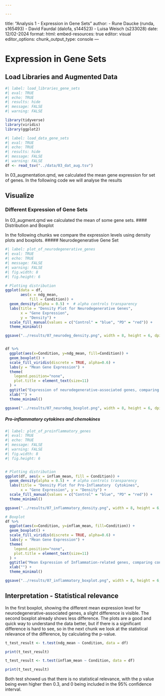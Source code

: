 ```yaml
---

---
```

title: "Analysis 1 - Expression in Gene Sets"
author: 
  - Rune Daucke (runda, s165493)
  - David Faurdal (dalofa, s144523)
  - Luisa Weisch (s233028)
date: 12/02-2024
format:
  html:
    embed-resources: true
editor: visual
editor_options: 
  chunk_output_type: console
---

# Expression in Gene Sets

## Load Libraries and Augmented Data

```r
#| label: load_libraries_gene_sets
#| eval: TRUE
#| echo: TRUE
#| results: hide
#| message: FALSE
#| warning: FALSE

library(tidyverse)
library(viridis)
library(ggplot2)
```

```r
#| label: load_data_gene_sets
#| eval: TRUE
#| echo: TRUE
#| results: hide
#| message: FALSE
#| warning: FALSE
df <- read_tsv("../data/03_dat_aug.tsv")

```

In 03_augmentation.qmd, we calculated the mean gene expression for set of genes. In the following code we will analyse the results

## Visualize

### Different Expression of Gene Sets

In 03_augment.qmd we calculated the mean of some gene sets. \#### Distribution and Boxplot

In the following chunks we compare the expression levels using density plots and boxplots. \##### Neurodegenerative Gene Set

```r
#| label: plot_of_neurodegenerative_genes
#| eval: TRUE
#| echo: TRUE
#| message: FALSE
#| warning: FALSE
#| fig.width: 8
#| fig.height: 6

# Plotting distribution
ggplot(data = df, 
       aes(x = ndg_mean, 
           fill = Condition)) +
  geom_density(alpha = 0.5) +  # alpha controls transparency
  labs(title = "Density Plot for Neurodegenerative Genes",
       x = "Gene Expression",
       y = "Density") +
  scale_fill_manual(values = c("Control" = "blue", "PD" = "red")) +
  theme_minimal()

ggsave("../results/07_neurodeg_density.png", width = 8, height = 6, dpi = 600)


df %>% 
  ggplot(aes(x=Condition, y=ndg_mean, fill=Condition)) +
  geom_boxplot() + 
  scale_fill_viridis(discrete = TRUE, alpha=0.6) +
  labs(y = "Mean Gene Expression") +
  theme(
    legend.position="none",
    plot.title = element_text(size=11)
  ) +
  ggtitle("Expression of neurodegenerative-associated genes, comparing control with disease") +
  xlab("") + 
  theme_minimal()

ggsave("../results/07_neurodeg_boxplot.png", width = 8, height = 6, dpi = 600)

```

##### Pro-inflammatory cytokines and chemokines

```r
#| label: plot_of_proinflammatory_genes
#| eval: TRUE
#| echo: TRUE
#| message: FALSE
#| warning: FALSE
#| fig.width: 8
#| fig.height: 6


# Plotting distribution
ggplot(df, aes(x = inflam_mean, fill = Condition)) +
  geom_density(alpha = 0.5) +  # alpha controls transparency
  labs(title = "Density Plot for Pro-Inflamatory  Cytokines",
       x = "Gene Expression", y = "Density") +
  scale_fill_manual(values = c("Control" = "blue", "PD" = "red")) +
  theme_minimal()

ggsave("../results/07_inflammatory_density.png", width = 8, height = 6, dpi = 600)

# Boxplot
df %>% 
  ggplot(aes(x=Condition, y=inflam_mean, fill=Condition)) +
  geom_boxplot() + 
  scale_fill_viridis(discrete = TRUE, alpha=0.6) +
  labs(y = "Mean Gene Expression") +
  theme(
    legend.position="none",
    plot.title = element_text(size=11)
  ) +
  ggtitle("Mean Expression of Inflammation-related genes, comparing control and disease") +
  xlab("") + 
  theme_minimal()

ggsave("../results/07_inflammatory_boxplot.png", width = 8, height = 6, dpi = 600)
```

## Interpretation - Statistical relevance

In the first boxplot, showing the different mean expression level for neurodegenerative-associated genes, a slight difference is visible. The second boxplot already shows less difference. The plots are a good and quick way to understand the data better, but if there is a significant difference is hard to see, so in the next chunk we look at the statistical relevance of the difference, by calculating the p-value.

```r
t_test_result <- t.test(ndg_mean ~ Condition, data = df)

print(t_test_result)
```

```r
t_test_result <- t.test(inflam_mean ~ Condition, data = df)

print(t_test_result)
```

Both test showed us that there is no statistical relevance, with the p value being even higher then 0.3, and 0 being included in the 95% confidence interval.
